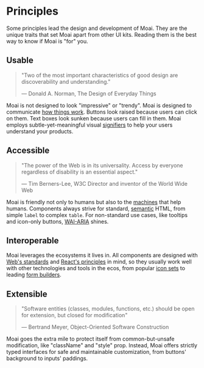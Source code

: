 # Principles

Some principles lead the design and development of Moai. They are the unique traits that set Moai apart from other UI kits. Reading them is the best way to know if Moai is "for" you.

## Usable

> "Two of the most important characteristics of good design are discoverability and understanding."
>
> — Donald A. Norman, The Design of Everyday Things

Moai is not designed to look "impressive" or "trendy". Moai is designed to communicate [how things work][htw]. Buttons look raised because users can click on them. Text boxes look sunken because users can fill in them. Moai employs subtle-yet-meaningful visual [signifiers][snf] to help your users understand your products.

[htw]: https://www.nngroup.com/articles/mental-models/
[snf]: http://jnd.org/dn.mss/signifiers_not_affordances.html

## Accessible

> "The power of the Web is in its universality. Access by everyone regardless of disability is an essential aspect."
>
> — Tim Berners-Lee, W3C Director and inventor of the World Wide Web

Moai is friendly not only to humans but also to the [machines][sr] that help humans. Components always strive for standard, [semantic][smt] HTML, from simple `label` to complex `table`. For non-standard use cases, like tooltips and icon-only buttons, [WAI-ARIA][aria] shines.

[sr]: https://en.wikipedia.org/wiki/Screen_reader
[smt]: https://en.wikipedia.org/wiki/Semantic_HTML
[aria]: https://www.w3.org/WAI/standards-guidelines/aria/

## Interoperable

Moai leverages the ecosystems it lives in. All components are designed with [Web's standards][web] and [React's principles][react] in mind, so they usually work well with other technologies and tools in the ecos, from popular [icon sets][icon] to leading [form builders][form].

[web]: https://html.spec.whatwg.org/
[react]: https://reactjs.org/docs/design-principles.html
[icon]: /docs/patterns-icon--primary
[form]: /docs/patterns-form--primary

## Extensible

> "Software entities (classes, modules, functions, etc.) should be open for extension, but closed for modification"
>
> — Bertrand Meyer, Object-Oriented Software Construction

Moai goes the extra mile to protect itself from common-but-unsafe modification, like "className" and "style" prop. Instead, Moai offers strictly typed interfaces for safe and maintainable customization, from buttons' background to inputs' paddings.
